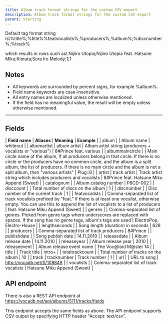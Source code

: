 ---
title: Album track format strings for the custom CSV export
description: Album track format strings for the custom CSV export
parent: Starting
---

Default tag format string is\\%title%;%title%%featvocalists%;%producers%;%album%;%discnumber%;%track%

which results in rows such as\\
Nijiiro Utopia;Nijiiro Utopia feat. Hatsune Miku;Kimuta;Sora Iro Melody;1;1

## Notes
  * All keywords are surrounded by percent signs, for example %album%.
  * Field name keywords are case-insensitive. 
  * All entry names are localized unless otherwise mentioned. 
  * If the field has no meaningful value, the result will be empty unless otherwise mentioned.
----

## Fields
| **Field name** | **Aliases** | **Meaning** | **Example** |
| album | | Album name | whiteout |
| albumartist | album artist | Album artist string (producers + vocalists or "various") | 8#Prince feat. various |
| albummaincircle | | Main circle name of the album, if all producers belong in that circle. If there is no circle or the producers have no common circle, and the album is a split album, the list of producers. If there is no main circle and the album is not a split album, then "various artists" | Plug::8 |
| artist | track artist | Track artist string which includes producers and vocalists | 8#Prince feat. Hatsune Miku Append (Sweet) |
| catalognum | | Album catalog number | P8CD-002 |
| disccount | | Total number of discs on the album | 1 |
| discnumber | | Disc number of the current track | 1 |
| featvocalists | | Comma-separated list of track vocalists prefixed by "feat." if there is at least one vocalist, otherwise empty. You can use this to append the list of vocalists to a list of producers | feat. Hatsune Miku Append (Sweet) |
| genres | | Comma-separated list of genres. Picked from genre tags where underscores are replaced with spaces. If the song has no genre tags, album's tags are used | ElectroPop, Electro-House |
| lengthseconds | | Song length (duration) in seconds | 628 |
| producers | | Comma-separated list of track producers | 8#Prince |
| publishdate | | Song publish date | 14.11.2010 |
| releasedate | | Album release date | 14.11.2010 |
| releaseyear | | Album release year | 2010 |
| releaseevent | | Album release event name | The Voc@loid M@ster 14 |
| title | | Track title | intro+ |
| totaltrackcount | | Total number of tracks on the album | 10 |
| track | tracknumber | Track number | 1 |
| url | | URL to song | http://vocadb.net/S/108849 |
| vocalists | | Comma-separated list of track vocalists | Hatsune Miku Append (Sweet) |

## API endpoint

There is also a REST API endpoint at https://vocadb.net/api/albums/5111/tracks/fields

This endpoint accepts the same fields as above. The API endpoint supports CSV output by specifying HTTP header "Accept: text/csv".